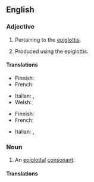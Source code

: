 {{also|épiglottal}}
==English==

===Adjective===
{{en-adj|-}}

# Pertaining to the [[epiglottis]].
# {{lb|en|phonetics}} Produced using the epiglottis.

====Translations====
{{trans-top|pertaining to the epiglottis}}
* Finnish: {{t|fi|[[kurkunkansi]]-}}
* French: {{t+|fr|épiglottal}}
{{trans-mid}}
* Italian: {{t|it|epiglottale}}, {{t|it|epiglottidale}}
* Welsh: {{t|cy|ardafodol}}
{{trans-bottom}}

{{trans-top|phonetics}}
* Finnish: {{t+|fi|epiglottaalinen}}
* French: {{t+|fr|épiglottal}}
{{trans-mid}}
* Italian: {{t|it|epiglottale}}, {{t|it|epiglottidale}}
{{trans-bottom}}

===Noun===
{{en-noun}}

# {{lb|en|phonetics}} An [[epiglottal]] [[consonant]].

====Translations====
{{trans-top|epiglottal consonant}}
{{trans-bottom}}